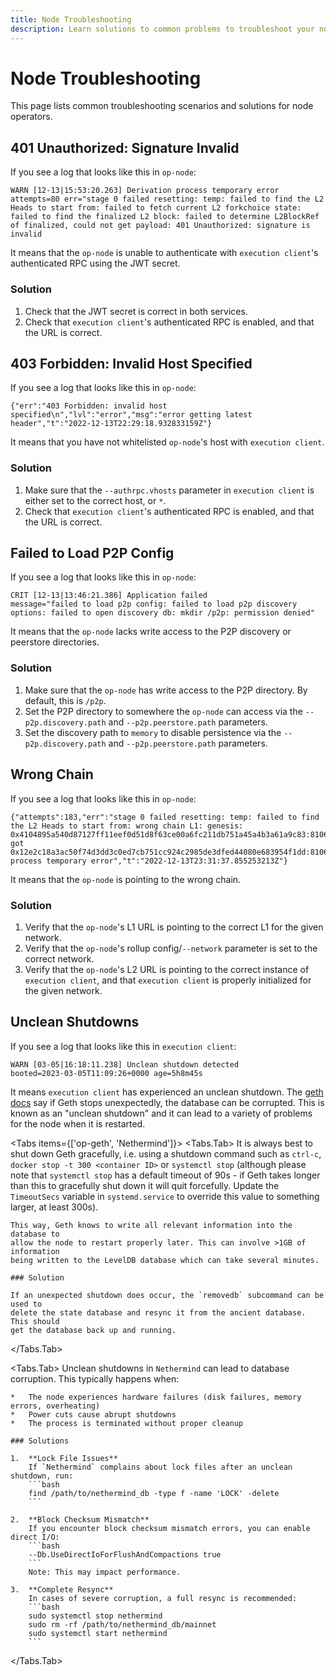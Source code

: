 ```yaml
---
title: Node Troubleshooting
description: Learn solutions to common problems to troubleshoot your node.
---
```


# Node Troubleshooting

This page lists common troubleshooting scenarios and solutions for node operators.

## 401 Unauthorized: Signature Invalid

If you see a log that looks like this in `op-node`:

```
WARN [12-13|15:53:20.263] Derivation process temporary error       attempts=80 err="stage 0 failed resetting: temp: failed to find the L2 Heads to start from: failed to fetch current L2 forkchoice state: failed to find the finalized L2 block: failed to determine L2BlockRef of finalized, could not get payload: 401 Unauthorized: signature is invalid
```

It means that the `op-node` is unable to authenticate with `execution client`'s authenticated RPC using the JWT secret.

### Solution

1.  Check that the JWT secret is correct in both services.
2.  Check that `execution client`'s authenticated RPC is enabled, and that the URL is correct.

## 403 Forbidden: Invalid Host Specified

If you see a log that looks like this in `op-node`:

```
{"err":"403 Forbidden: invalid host specified\n","lvl":"error","msg":"error getting latest header","t":"2022-12-13T22:29:18.932833159Z"}
```

It means that you have not whitelisted `op-node`'s host with `execution client`.

### Solution

1.  Make sure that the `--authrpc.vhosts` parameter in `execution client` is either set to the correct host, or `*`.
2.  Check that `execution client`'s authenticated RPC is enabled, and that the URL is correct.

## Failed to Load P2P Config

If you see a log that looks like this in `op-node`:

```
CRIT [12-13|13:46:21.386] Application failed                       message="failed to load p2p config: failed to load p2p discovery options: failed to open discovery db: mkdir /p2p: permission denied"
```

It means that the `op-node` lacks write access to the P2P discovery or peerstore directories.

### Solution

1.  Make sure that the `op-node` has write access to the P2P directory. By default, this is `/p2p`.
2.  Set the P2P directory to somewhere the `op-node` can access via the `--p2p.discovery.path` and `--p2p.peerstore.path` parameters.
3.  Set the discovery path to `memory` to disable persistence via the `--p2p.discovery.path` and `--p2p.peerstore.path` parameters.

## Wrong Chain

If you see a log that looks like this in `op-node`:

```
{"attempts":183,"err":"stage 0 failed resetting: temp: failed to find the L2 Heads to start from: wrong chain L1: genesis: 0x4104895a540d87127ff11eef0d51d8f63ce00a6fc211db751a45a4b3a61a9c83:8106656, got 0x12e2c18a3ac50f74d3dd3c0ed7cb751cc924c2985de3dfed44080e683954f1dd:8106656","lvl":"warn","msg":"Derivation process temporary error","t":"2022-12-13T23:31:37.855253213Z"}
```

It means that the `op-node` is pointing to the wrong chain.

### Solution

1.  Verify that the `op-node`'s L1 URL is pointing to the correct L1 for the given network.
2.  Verify that the `op-node`'s rollup config/`--network` parameter is set to the correct network.
3.  Verify that the `op-node`'s L2 URL is pointing to the correct instance of `execution client`, and that `execution client` is properly initialized for the given network.

## Unclean Shutdowns

If you see a log that looks like this in `execution client`:

```
WARN [03-05|16:18:11.238] Unclean shutdown detected                booted=2023-03-05T11:09:26+0000 age=5h8m45s
```

It means `execution client` has experienced an unclean shutdown. The [geth docs](https://geth.ethereum.org/docs/fundamentals/databases#unclean-shutdowns)
say if Geth stops unexpectedly, the database can be corrupted. This is known as an
"unclean shutdown" and it can lead to a variety of problems for the node when
it is restarted.

<Tabs items={['op-geth', 'Nethermind']}>
  <Tabs.Tab>
    It is always best to shut down Geth gracefully, i.e. using a
    shutdown command such as `ctrl-c`, `docker stop -t 300 <container ID>` or
    `systemctl stop` (although please note that `systemctl stop` has a default timeout
    of 90s - if Geth takes longer than this to gracefully shut down it will quit
    forcefully. Update the `TimeoutSecs` variable in `systemd.service` to override this
    value to something larger, at least 300s).

    This way, Geth knows to write all relevant information into the database to
    allow the node to restart properly later. This can involve >1GB of information
    being written to the LevelDB database which can take several minutes.

    ### Solution

    If an unexpected shutdown does occur, the `removedb` subcommand can be used to
    delete the state database and resync it from the ancient database. This should
    get the database back up and running.
  </Tabs.Tab>

  <Tabs.Tab>
    Unclean shutdowns in `Nethermind` can lead to database corruption. This typically happens when:

    *   The node experiences hardware failures (disk failures, memory errors, overheating)
    *   Power cuts cause abrupt shutdowns
    *   The process is terminated without proper cleanup

    ### Solutions

    1.  **Lock File Issues**
        If `Nethermind` complains about lock files after an unclean shutdown, run:
        ```bash
        find /path/to/nethermind_db -type f -name 'LOCK' -delete
        ```

    2.  **Block Checksum Mismatch**
        If you encounter block checksum mismatch errors, you can enable direct I/O:
        ```bash
        --Db.UseDirectIoForFlushAndCompactions true
        ```
        Note: This may impact performance.

    3.  **Complete Resync**
        In cases of severe corruption, a full resync is recommended:
        ```bash
        sudo systemctl stop nethermind
        sudo rm -rf /path/to/nethermind_db/mainnet
        sudo systemctl start nethermind
        ```
  </Tabs.Tab>
</Tabs>
